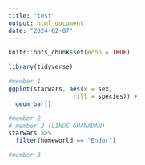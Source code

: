 ```yaml
---
title: "test"
output: html_document
date: "2024-02-07"
---
```


```r
knitr::opts_chunk$set(echo = TRUE)
```

```r
library(tidyverse)
```

```r
#member 1 
ggplot(starwars, aes(x = sex, 
                  fill = species)) +
  geom_bar()
```

```r
#member 2
# member 2 (LINUS GHANADAN)
starwars %>%
  filter(homeworld == "Endor")
```

```r
#member 3
```

```r

```

